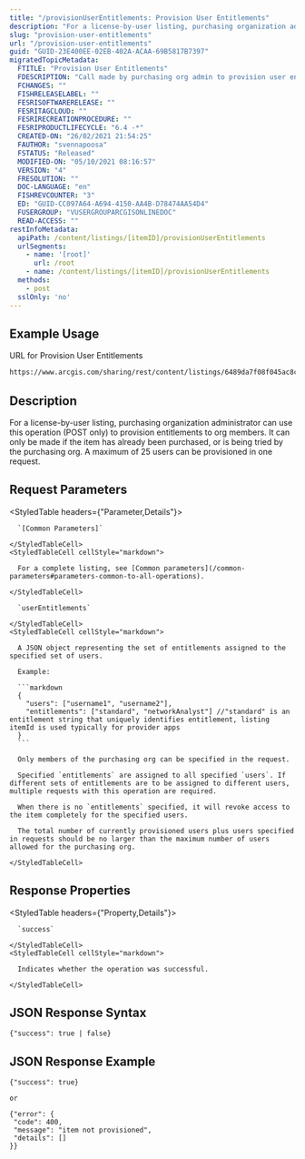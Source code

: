 ```yaml
---
title: "/provisionUserEntitlements: Provision User Entitlements"
description: "For a license-by-user listing, purchasing organization administrator can use this operation (POST only) to provision entitlements to org members."
slug: "provision-user-entitlements"
url: "/provision-user-entitlements"
guid: "GUID-23E400EE-02EB-402A-ACAA-69B5817B7397"
migratedTopicMetadata:
  FTITLE: "Provision User Entitlements"
  FDESCRIPTION: "Call made by purchasing org admin to provision user entitlements"
  FCHANGES: ""
  FISHRELEASELABEL: ""
  FESRISOFTWARERELEASE: ""
  FESRITAGCLOUD: ""
  FESRIRECREATIONPROCEDURE: ""
  FESRIPRODUCTLIFECYCLE: "6.4 -*"
  CREATED-ON: "26/02/2021 21:54:25"
  FAUTHOR: "svennapoosa"
  FSTATUS: "Released"
  MODIFIED-ON: "05/10/2021 08:16:57"
  VERSION: "4"
  FRESOLUTION: ""
  DOC-LANGUAGE: "en"
  FISHREVCOUNTER: "3"
  ED: "GUID-CC097A64-A694-4150-AA4B-D78474AA54D4"
  FUSERGROUP: "VUSERGROUPARCGISONLINEDOC"
  READ-ACCESS: ""
restInfoMetadata:
  apiPath: /content/listings/[itemID]/provisionUserEntitlements
  urlSegments:
    - name: '[root]'
      url: /root
    - name: /content/listings/[itemID]/provisionUserEntitlements
  methods:
    - post
  sslOnly: 'no'
---
```


## Example Usage

URL for Provision User Entitlements

```markdown
https://www.arcgis.com/sharing/rest/content/listings/6489da7f08f045ac8c0a5b1de37d56fe/provisionUserEntitlements
```

## Description

For a license-by-user listing, purchasing organization administrator can use this operation (POST only) to provision entitlements to org members. It can only be made if the item has already been purchased, or is being tried by the purchasing org. A maximum of 25 users can be provisioned in one request.

## Request Parameters 

<StyledTable headers={"Parameter,Details"}>
  <StyledTableRow>
    <StyledTableCell cellStyle="markdown">

      `[Common Parameters]` 

    </StyledTableCell>
    <StyledTableCell cellStyle="markdown">

      For a complete listing, see [Common parameters](/common-parameters#parameters-common-to-all-operations).

    </StyledTableCell>
  </StyledTableRow>
  <StyledTableRow>
    <StyledTableCell cellStyle="markdown">

      `userEntitlements` 

    </StyledTableCell>
    <StyledTableCell cellStyle="markdown">

      A JSON object representing the set of entitlements assigned to the specified set of users.

      Example:

      ```markdown
      {
        "users": ["username1", "username2"],
        "entitlements": ["standard", "networkAnalyst"] //"standard" is an entitlement string that uniquely identifies entitlement, listing itemId is used typically for provider apps 
      }
      ``` 

      Only members of the purchasing org can be specified in the request.

      Specified `entitlements` are assigned to all specified `users`. If different sets of entitlements are to be assigned to different users, multiple requests with this operation are required.

      When there is no `entitlements` specified, it will revoke access to the item completely for the specified users.

      The total number of currently provisioned users plus users specified in requests should be no larger than the maximum number of users allowed for the purchasing org.

    </StyledTableCell>
  </StyledTableRow>
</StyledTable>

## Response Properties

<StyledTable headers={"Property,Details"}>
  <StyledTableRow>
    <StyledTableCell cellStyle="markdown">

      `success` 

    </StyledTableCell>
    <StyledTableCell cellStyle="markdown">

      Indicates whether the operation was successful.

    </StyledTableCell>
  </StyledTableRow>
</StyledTable>

## JSON Response Syntax

```other
{"success": true | false}
``` 

## JSON Response Example

```other
{"success": true}

or

{"error": {
 "code": 400,
 "message": "item not provisioned",
 "details": []
}}
```

 
